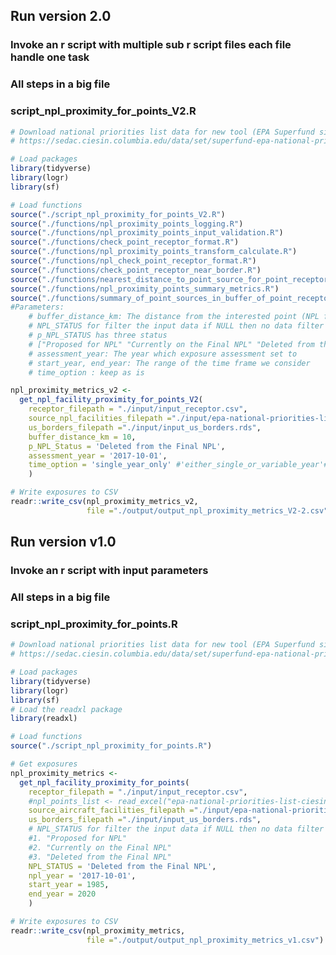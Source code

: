 ## Run version 2.0

### Invoke an r script with multiple sub r script files each file handle one task

### All steps in a big file

### script_npl_proximity_for_points_V2.R

```r

# Download national priorities list data for new tool (EPA Superfund sites in 2014 via CIESIN (URL): 
# https://sedac.ciesin.columbia.edu/data/set/superfund-epa-national-priorities-list-ciesin-mod-v2

# Load packages
library(tidyverse)
library(logr)
library(sf)

# Load functions
source("./script_npl_proximity_for_points_V2.R")
source("./functions/npl_proximity_points_logging.R")
source("./functions/npl_proximity_points_input_validation.R")
source("./functions/check_point_receptor_format.R")
source("./functions/npl_proximity_points_transform_calculate.R")
source("./functions/npl_check_point_receptor_format.R")
source("./functions/check_point_receptor_near_border.R")
source("./functions/nearest_distance_to_point_source_for_point_receptor.R")
source("./functions/npl_proximity_points_summary_metrics.R")
source("./functions/summary_of_point_sources_in_buffer_of_point_receptor.R")
#Parameters:
    # buffer_distance_km: The distance from the interested point (NPL facility) rang (1000km  0.001km)
    # NPL_STATUS for filter the input data if NULL then no data filter
    # p_NPL_STATUS has three status 
    # ["Proposed for NPL" "Currently on the Final NPL" "Deleted from the Final NPL"]
    # assessment_year: The year which exposure assessment set to
    # start_year, end_year: The range of the time frame we consider 
    # time_option : keep as is    

npl_proximity_metrics_v2 <- 
  get_npl_facility_proximity_for_points_V2(
    receptor_filepath = "./input/input_receptor.csv", 
    source_npl_facilities_filepath ="./input/epa-national-priorities-list-ciesin-mod-v2-2014.xls",
    us_borders_filepath ="./input/input_us_borders.rds",
    buffer_distance_km = 10,
    p_NPL_Status = 'Deleted from the Final NPL',
    assessment_year = '2017-10-01',
    time_option = 'single_year_only' #'either_single_or_variable_year'#'variable_year_only' 
    )

# Write exposures to CSV
readr::write_csv(npl_proximity_metrics_v2, 
                 file ="./output/output_npl_proximity_metrics_V2-2.csv")

```

## Run version v1.0

### Invoke an r script with input parameters

### All steps in a big file

### script_npl_proximity_for_points.R

```r
# Download national priorities list data for new tool (EPA Superfund sites in 2014 via CIESIN (URL): 
# https://sedac.ciesin.columbia.edu/data/set/superfund-epa-national-priorities-list-ciesin-mod-v2

# Load packages
library(tidyverse)
library(logr)
library(sf)
# Load the readxl package
library(readxl)

# Load functions
source("./script_npl_proximity_for_points.R")

# Get exposures
npl_proximity_metrics <- 
  get_npl_facility_proximity_for_points(
    receptor_filepath = "./input/input_receptor.csv", 
    #npl_points_list <- read_excel("epa-national-priorities-list-ciesin-mod-v2-2014.xls", sheet = "EPA_NPL_Sites_asof_27Feb2014")
    source_aircraft_facilities_filepath ="./input/epa-national-priorities-list-ciesin-mod-v2-2014.xls",
    us_borders_filepath ="./input/input_us_borders.rds",
    # NPL_STATUS for filter the input data if NULL then no data filter
    #1. "Proposed for NPL" 
    #2. "Currently on the Final NPL" 
    #3. "Deleted from the Final NPL"
    NPL_STATUS = 'Deleted from the Final NPL', 
    npl_year = '2017-10-01',
    start_year = 1985,
    end_year = 2020
    )

# Write exposures to CSV
readr::write_csv(npl_proximity_metrics, 
                 file ="./output/output_npl_proximity_metrics_v1.csv")

```
